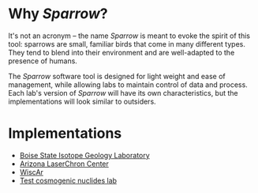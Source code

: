 # Why *Sparrow*?

It's not an acronym – the name *Sparrow* is meant to evoke the spirit of this
tool: sparrows are small, familiar birds that come in many different types. They
tend to blend into their environment and are well-adapted to the presence of
humans.

The *Sparrow* software tool is designed for light weight and ease of management,
while allowing labs to maintain control of data and process. Each lab's version
of *Sparrow* will have its own characteristics, but the implementations will look
similar to outsiders.

# Implementations

- [Boise State Isotope Geology Laboratory](http://sparrow.boisestate.edu)
- [Arizona LaserChron Center](http://upbtoolbox.com)
- [WiscAr](https://sparrow-data.org/labs/wiscar)
- [Test cosmogenic nuclides lab](https://sparrow-data.org/labs/cosmo-test)
